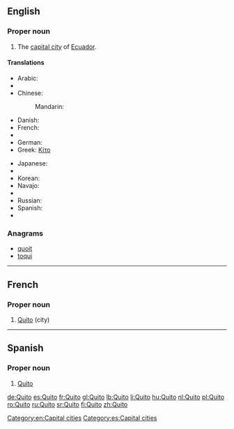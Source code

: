 {{also|quito}}
==English==
{{wikipedia}}

===Proper noun===
{{en-proper noun}}

# The [[capital city]] of [[Ecuador]].

====Translations====
{{trans-top|capital of Ecuador}}
* Arabic: {{t-|ar|كيتو|m|tr=kiitu}}
* {{trreq|Armenian}}
* Chinese:
*: Mandarin: {{t|cmn|基多|tr=Jīduō|sc=Hani}}
* Danish: {{t-|da|Quito}}
* French: {{t+|fr|Quito|m}}
* {{trreq|Georgian}}
* German: {{t+|de|Quito|n}}
* Greek: [[Κίτο]] {{n}}
{{trans-mid}}
* Japanese: {{t-|ja|キト|tr=Kito}}
* {{trreq|Khmer}}
* Korean: {{t-|ko|키토|tr=Kito|sc=Hang}}
* Navajo: {{tø|nv|Kíítʼo}}
* {{trreq|Persian}}
* Russian: {{t-|ru|Кито|m|tr=Kíto}} {{qualifier|indeclinable}}
* Spanish: {{t+|es|Quito|m}}
* {{trreq|Thai}}
{{trans-bottom}}

===Anagrams===
* [[quoit#English|quoit]]
* [[toqui#English|toqui]]

[[Category:en:Capital cities]]

----

==French==

===Proper noun===
{{fr-proper noun}}

# [[#English|Quito]] (city)

----

==Spanish==

===Proper noun===
{{es-proper noun|m}}

# [[#English|Quito]]

[[Category:es:Capital cities]]

[[de:Quito]]
[[es:Quito]]
[[fr:Quito]]
[[gl:Quito]]
[[lb:Quito]]
[[li:Quito]]
[[hu:Quito]]
[[nl:Quito]]
[[pl:Quito]]
[[ro:Quito]]
[[ru:Quito]]
[[sr:Quito]]
[[fi:Quito]]
[[zh:Quito]]